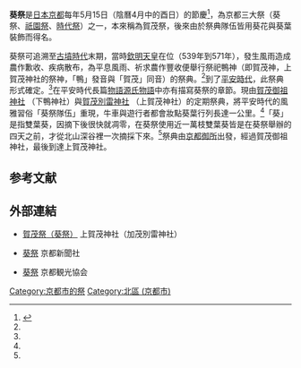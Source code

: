 {{japanese|image=Aoi-Matsuri-01.jpg|japanese=葵祭|kana=あおいまつり|romaji=Aoi Matsuri}}

'''葵祭'''是[[日本|日本]][[京都|京都]]每年5月15日（陰曆4月中的酉日）的節慶<ref name=":0">{{Cite book|title = 京都原來如此：千年古都的風俗、習慣、飲食文化解謎|last = 博學堅持俱樂部|first =|publisher = 遠足文化事業股份有限公司|year = 2015|isbn = 9789869189620|location =|pages = 第210到211頁}}</ref>，為京都三大祭（葵祭、[[祇園祭|祇園祭]]、[[時代祭|時代祭]]）之一，本來稱為賀茂祭，後來由於祭典隊伍皆用葵花與葵葉裝飾而得名。

葵祭可追溯至[[古墳時代|古墳時代]]末期，當時[[欽明天皇|欽明天皇]]在位（539年到571年），發生風雨造成農作歉收、疾病散布，為平息風雨、祈求農作豐收便舉行祭祀鴨神（即賀茂神，上賀茂神社的祭神，「鴨」發音與「賀茂」同音）的祭典。<ref name=":0" />到了[[平安時代|平安時代]]，此祭典形式確定。<ref name=":0" />在平安時代長篇[[物語|物語]][[源氏物語|源氏物語]]中亦有描寫葵祭的章節。現由[[賀茂御祖神社|賀茂御祖神社]] （下鴨神社）與[[賀茂別雷神社|賀茂別雷神社]] （上賀茂神社）的定期祭典，將平安時代的風雅習俗「葵祭隊伍」重現，牛車與遊行者都會妝點葵葉行列長達一公里。<ref name=":0" />「葵」是指雙葉葵，因摘下後很快就凋零，在葵祭使用近一萬枝雙葉葵皆是在葵祭舉辦的四天之前，才從北山深谷裡一次摘採下來。<ref name=":0" />祭典由[[京都御所|京都御所]]出發，經過賀茂御祖神社，最後到達上賀茂神社。

==参考文献==
{{reflist}}
== 外部連結 ==
*{{ja}}[https://web.archive.org/web/20080211130953/http://www.kamigamojinja.jp/matsuri/ 賀茂祭（葵祭）] 上賀茂神社（加茂別雷神社）

*{{ja}}[http://www.kyoto-np.co.jp/kp/koto/aoi/aoi.html 葵祭] 京都新聞社
*{{ja}}[http://www.kyokanko.or.jp/3dai/aoi.html  葵祭] 京都観光協会

{{京都三大祭典}}

[[Category:京都市的祭|Category:京都市的祭]]
[[Category:北區_(京都市)|Category:北區 (京都市)]]